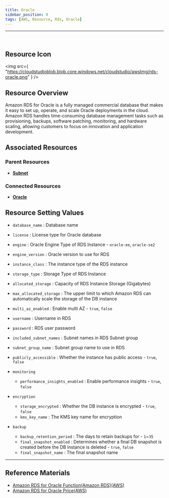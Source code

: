 ```yaml
---
title: Oracle
sidebar_position: 0
tags: [AWS, Resource, Rds, Oracle]
---
```


<hr />
<br />

## Resource Icon

<img
    src={
        "https://cloudstudioblob.blob.core.windows.net/cloudstudio/awsImg/rds-oracle.png"
    }
/>

## Resource Overview

Amazon RDS for Oracle is a fully managed commercial database that makes it easy to set up, operate, and scale Oracle deployments in the cloud. 
Amazon RDS handles time-consuming database management tasks such as provisioning, backups, software patching, monitoring, and hardware scaling, allowing customers to focus on innovation and application development.

## Associated Resources

### Parent Resources

-   [**Subnet**](https://docs.cstudio.app/en/docs/resource/aws/Vpc/Subnet)

### Connected Resources

-   [**Oracle**](https://docs.cstudio.app/en/docs/resource/aws/Rds/Oracle)

## Resource Setting Values

-   `database_name` : Database name
-   `license` : License type for Oracle database
-   `engine` : Oracle Engine Type of RDS Instance - `oracle-ee`, `oracle-se2`
-   `engine_version` : Oracle version to use for RDS
-   `instance_class` : The instance type of the RDS instance
-   `storage_type` : Storage Type of RDS Instance
-   `allocated_storage` : Capacity of RDS Instance Storage (Gigabytes)
-   `max_allocated_storage` : The upper limit to which Amazon RDS can automatically scale the storage of the DB instance
-   `multi_az_enabled` : Enable multi AZ - `true`, `false`
-   `username` : Username in RDS
-   `password` : RDS user password
-   `included_subnet_names` : Subnet names in RDS Subnet group
-   `subnet_group_name` : Subnet group name to use in RDS
-   `publicly_accessible` : Whether the instance has public access - `true`, `false`

-   `monitoring`
    -   `performance_insights_enabled` : Enable performance insights - `true`, `false`
-   `encryption`
    -   `storage_encrypted` : Whether the DB instance is encrypted - `true`, `false`
    -   `kms_key_name` : The KMS key name for encryption
-   `backup`
    -   `backup_retention_period` : The days to retain backups for - `1`~`35`
    -   `final_snapshot_enabled` : Determines whether a final DB snapshot is created before the DB instance is deleted - `true`, `false`
    -   `final_snapshot_name` : The final snapshot name
    
---

## Reference Materials

-   [Amazon RDS for Oracle Function(Amazon RDS)(AWS)](https://aws.amazon.com/ko/rds/oracle/features/?nc=sn&loc=2&dn=1)
-   [Amazon RDS for Oracle Price(AWS)](https://aws.amazon.com/ko/rds/oracle/pricing/)
